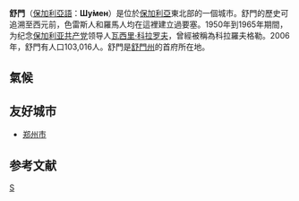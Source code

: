{{Infobox settlement <!--more fields are available for this Infobox--See Template:Infobox Settlement-->
|official_name = 舒門
|image_skyline =
|imagesize =
|image_caption =
|image_flag = Flag_of_Shumen.png
|image_seal = Emblem of Shumen.svg|60px|right|Coat of arms of Shumen
|coordinates_region = BG
|subdivision_type = [[國家|國家]]
|subdivision_name       = [[保加利亞|保加利亞]]
|subdivision_type1      = [[保加利亞行政區劃|州]]<br><small>(Oblast)</small>
|timezone=[[歐洲東部時間|EET]]
|utc_offset=+2
|timezone_DST=[[歐洲東部夏時令時間|EEST]]
|utc_offset_DST=+3
|map_caption = 舒門在保加利亞的位置|
|pushpin_map            =Bulgaria <!-- the name of a location map as per http://en.wikipedia.org/wiki/Template:Location_map -->
|pushpin_label_position = <!-- the position of the pushpin label: left, right, top, bottom, none -->
|pushpin_map_caption    =
|pushpin_mapsize        =
|leader_title           =市長
|area_total_km2         = 136.358
|population_density_km2 =
|postal_code_type       =[[保加利亞郵編|郵編]]
|website                =[http://www.shumen.bg/en/ Official website]
|
native_name=Шумен|
subdivision_name1=[[舒門州|舒門州]]|
image_shield=
|population_total= 80 511
|population_urban= 93 160
|population_footnotes=<ref name="cities 2012">{{bg icon}}[http://www.nsi.bg/otrasal.php?otr=19&a1=376&a2=377&a3=378 National Statistical Institute - 2012] {{webarchive|url=https://web.archive.org/web/20121113220442/http://www.nsi.bg/otrasal.php?otr=19&a1=376&a2=377&a3=378 |date=2012-11-13 }}</ref>|
population_as_of=2012|
elevation_m=184|
postal_code=9700|
area_code=054|
blank_info=H|blank_name= [[保加利亞汽車牌照|牌照]]||
latd=43|latm=17|lats=|latNS=N|longd=26|longm=56|longs=|longEW=E|leader_name=Krasimir Kostov ([[保加利亞社會黨|BSP]])|
}}
'''舒門'''（[[保加利亞語|保加利亞語]]：'''Шу̀мен'''）是位於[[保加利亞|保加利亞]]東北部的一個城市。舒門的歷史可追溯至西元前，色雷斯人和羅馬人均在這裡建立過要塞。1950年到1965年期間，为纪念[[保加利亚共产党|保加利亚共产党]]领导人[[瓦西里·科拉罗夫|瓦西里·科拉罗夫]]，曾經被稱為科拉羅夫格勒。2006年，舒門有人口103,016人。舒門是[[舒門州|舒門州]]的首府所在地。

== 氣候==
<div style="width:75%">
{{Weather box
|location = 舒門
|single line = Yes
|metric first = Yes
|Jan high C = 3
|Feb high C = 4
|Mar high C = 9
|Apr high C = 15
|May high C = 20
|Jun high C = 24
|Jul high C = 26
|Aug high C = 26
|Sep high C = 23
|Oct high C = 16
|Nov high C = 9
|Dec high C = 5
|Year high C = 15
|Jan low C = -3
|Feb low C = -2
|Mar low C = 1
|Apr low C = 5
|May low C = 10
|Jun low C = 13
|Jul low C = 15
|Aug low C = 15
|Sep low C = 12
|Oct low C = 7
|Nov low C = 2
|Dec low C = -1
|Year low C = 6
|Jan precipitation inch = 1.4
|Feb precipitation inch = 1.6
|Mar precipitation inch = 1.5
|Apr precipitation inch = 2.1
|May precipitation inch = 2.5
|Jun precipitation inch = 3.1
|Jul precipitation inch = 1.9
|Aug precipitation inch = 1.6
|Sep precipitation inch = 1.3
|Oct precipitation inch = 1.6
|Nov precipitation inch = 2.1
|Dec precipitation inch = 2
|Year precipitation inch = 23
|source 1 = Weatherbase<ref name="climate">[http://www.weatherbase.com/weather/weather.php3?s=44551&refer=wikipedia Weatherbase Retrieved February 21, 2012]</ref>
|date=February 2012}}
</div>

==友好城市==
*{{PRC}}[[郑州市|郑州市]]

==参考文献==
{{commonscat|Shumen}}
{{reflist}}

{{保加利亞城市}}

[[Category:舒门州城市|S]]